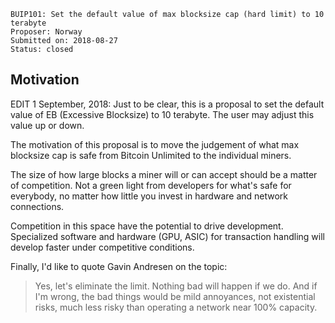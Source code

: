<pre>
BUIP101: Set the default value of max blocksize cap (hard limit) to 10 terabyte
Proposer: Norway
Submitted on: 2018-08-27
Status: closed 
</pre>

==Motivation==

EDIT 1 September, 2018: Just to be clear, this is a proposal to set the default value of EB (Excessive Blocksize) to 10 terabyte. The user may adjust this value up or down.

The motivation of this proposal is to move the judgement of what max blocksize cap is safe from Bitcoin Unlimited to the individual miners.

The size of how large blocks a miner will or can accept should be a matter of competition. Not a green light from developers for what's safe for everybody, no matter how little you invest in hardware and network connections.

Competition in this space have the potential to drive development. Specialized software and hardware (GPU, ASIC) for transaction handling will develop faster under competitive conditions.

Finally, I'd like to quote Gavin Andresen on the topic:

<blockquote>Yes, let's eliminate the limit. Nothing bad will happen if we do. And if I'm wrong, the bad things would be mild annoyances, not existential risks, much less risky than operating a network near 100% capacity.</blockquote>

